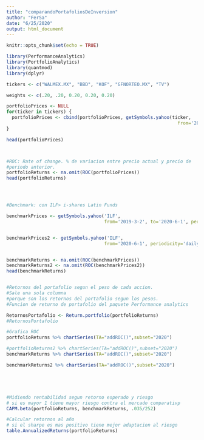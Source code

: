 ```yaml
---
title: "comparandoPortafoliosDeInversion"
author: "FerSa"
date: "6/25/2020"
output: html_document
---
```


```r
knitr::opts_chunk$set(echo = TRUE)
```

```r
library(PerformanceAnalytics)
library(PortfolioAnalytics)
library(quantmod)
library(dplyr)

tickers <- c("WALMEX.MX", "BBD", "KOF", "GFNORTEO.MX", "TV")      

weights <- c(.20, .20, 0.20, 0.20, 0.20)     

portfolioPrices <- NULL
for(ticker in tickers) {
  portfolioPrices <- cbind(portfolioPrices, getSymbols.yahoo(ticker,
                                                               from='2020-1-1', periodicity="daily",auto.assign=FALSE)[,6])  
}

head(portfolioPrices) 



#ROC: Rate of change. % de variacion entre precio actual y precio de
#periodo anterior. 
portfolioReturns <- na.omit(ROC(portfolioPrices))  
head(portfolioReturns)




#Benchmark: con ILF> i-shares Latin Funds

benchmarkPrices <- getSymbols.yahoo('ILF',
                                    from='2019-3-2', to='2020-6-1', periodicity='daily', auto.assign=FALSE)[,6]


benchmarkPrices2 <- getSymbols.yahoo('ILF',
                                    from='2020-6-1', periodicity='daily', auto.assign=FALSE)[,6]


benchmarkReturns <- na.omit(ROC(benchmarkPrices))   
benchmarkReturns2 <- na.omit(ROC(benchmarkPrices2)) 
head(benchmarkReturns) 


#Retornos del portafolio segun el peso de cada accion. 
#Sale una sola columna
#porque son los retornos del portafolio segun los pesos. 
#Funcion de returno de portafolio del paquete Performance analytics

RetornosPortafolio <- Return.portfolio(portfolioReturns)
#RetornosPortafolio

#Grafica ROC
portfolioReturns %>% chartSeries(TA="addROC()",subset="2020")

#portfolioReturns2 %>% chartSeries(TA="addROC()",subset="2020")
benchmarkReturns %>% chartSeries(TA="addROC()",subset="2020")

benchmarkReturns2 %>% chartSeries(TA="addROC()",subset="2020")





#Midiendo rentabilidad segun retorno esperado y riesgo 
# si es mayor 1 tiene mayor riesgo contra el mercado comparativp
CAPM.beta(portfolioReturns, benchmarkReturns, .035/252)     

#Calcular retornos al año     
# si el sharpe es mas positivo tiene mejor adaptacion al riesgo
table.AnnualizedReturns(portfolioReturns)







```


